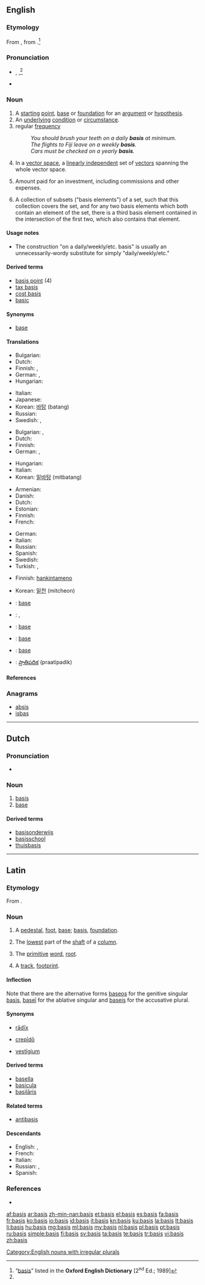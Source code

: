 ==English==

===Etymology===
From {{etyl|la|en}} {{term|basis|lang=la}}, from {{etyl|grc|en}} {{term|βάσις|tr=basis|lang=grc|sc=polytonic}}.<ref name="OED">“[http://dictionary.oed.com/cgi/entry/50018109 basis]” listed in the '''Oxford English Dictionary''' [2<sup>nd</sup> Ed.; 1989]</ref>

===Pronunciation===
* {{a|RP}} {{enPR|bāʹsĭs}}, {{IPA|/ˈbeɪsɪs/}},<ref name="OED"/> {{X-SAMPA|/"beIsIs/}}
* {{audio|en-us-basis.ogg|Audio (US)}}

===Noun===
{{en-noun|bases|pl2=(''rare'') '''[[baseis]]'''}}

# A [[starting]] [[point]], [[base]] or [[foundation]] for an [[argument]] or [[hypothesis]].
# An [[underlying]] [[condition]] or [[circumstance]].
# regular [[frequency]]
#: ''You should brush your teeth on a daily '''basis''' at minimum.''
#: ''The flights to Fiji leave on a weekly '''basis'''.''
#: ''Cars must be checked on a yearly '''basis'''.''
# {{linear algebra}} In a [[vector space]], a [[linearly independent]] set of [[vector]]s spanning the whole vector space.
# {{accounting}} Amount paid for an investment, including commissions and other expenses.
# {{topology}} A collection of subsets ("basis elements") of a set, such that this collection covers the set, and for any two basis elements which both contain an element of the set, there is a third basis element contained in the intersection of the first two, which also contains that element.
#: {{usex|The collection of all possible unions of basis elements of a '''basis''' is said to be the topology generated by that basis.}}

====Usage notes====
* The construction "on a daily/weekly/etc. basis" is usually an unnecessarily-wordy substitute for simply "daily/weekly/etc."

====Derived terms====
* [[basis point]] (4)
* [[tax basis]]
* [[cost basis]]
* [[basic]]

====Synonyms====
* {{sense|starting point for discussion}} [[base]]

====Translations====
{{trans-top|starting point for an argument}}
* Bulgarian: {{t-|bg|изходен пункт}}
* Dutch: {{t+|nl|basis|f}}
* Finnish: {{t-|fi|lähtökohta}}, {{t-|fi|perusta}}
* German: {{t+|de|Basis|f}}, {{t+|de|Grundlage|f}}
* Hungarian: {{t+|hu|alap}}
{{trans-mid}}
* Italian: {{t+|it|base|f}}
* Japanese: {{t+|ja|根拠|tr=こんきょ, konkyo|sc=Jpan}}
* Korean: [[바탕]] (batang)
* Russian: {{t+|ru|основа}}
* Swedish: {{t+|sv|grund|c}}, {{t+|sv|basis|c}}
{{trans-bottom}}

{{trans-top|underlying condition}}
* Bulgarian: {{t+|bg|база}},  {{t+|bg|основа}}
* Dutch: {{t+|nl|basis|f}}
* Finnish: {{t-|fi|perusta}}
* German: {{t+|de|Basis|f}}, {{t+|de|Grundlage|f}}
{{trans-mid}}
* Hungarian: {{t+|hu|alap}}
* Italian: {{t+|it|base|f}}
* Korean: [[밑바탕]] (mitbatang)
{{trans-bottom}}

{{trans-top|linearly independent set of vectors}}
* Armenian: {{t-|hy|բազիս|tr=bazis}}
* Danish: {{t-|da|basis|c}}
* Dutch: {{t+|nl|basis|f}}
* Estonian: {{t+|et|baas}}
* Finnish: {{t+|fi|kanta}}
* French: {{t+|fr|base|f}}
{{trans-mid}}
* German: {{t+|de|Basis|f}}
* Italian: {{t+|it|base|f}}
* Russian: {{t+|ru|базис}}
* Spanish: {{t+|es|base|f}}
* Swedish: {{t+|sv|bas|c}}
* Turkish: {{t+|tr|temel}}, {{t+|tr|taban}}
{{trans-bottom}}

{{trans-top|what was paid for an investment}}
* Finnish: [[hankintameno]]
{{trans-mid}}
* Korean: [[밑천]] (mitcheon)
{{trans-bottom}}

{{checktrans-top}}
* {{ttbc|fr}}: [[base]] {{f}}
* {{ttbc|ka}}: {{t-|ka|დედაბოძი|tr=dedaboji}}, {{t-|ka|ბაზისი|tr=bazisi}}
* {{ttbc|ia}}: [[base]]
{{trans-mid}}
* {{ttbc|pt}}: [[base]]
* {{ttbc|es}}: [[base]]
* {{ttbc|te}}: [[ప్రాతిపదిక]] (praatipadik)
{{trans-bottom}}

====References====
<references/>

===Anagrams===
* [[absis#English|absis]]
* [[isbas#English|isbas]]

[[Category:English nouns with irregular plurals]]

----

==Dutch==

===Pronunciation===
* {{audio|Nl-basis.ogg|audio}}

===Noun===
{{nl-noun|f|basissen|pl2=bases|basisje}}

# [[#English|basis]]
# [[base]]

====Derived terms====
* [[basisonderwijs]]
* [[basisschool]]
* [[thuisbasis]]

----

==Latin==

===Etymology===
From {{etyl|grc|la}} {{term|βάσις||foundation, base|tr=basis|lang=grc|sc=polytonic}}.

===Noun===
{{la-noun|basis|basis|basis|f|third}}

# A [[pedestal]], [[foot]], [[base]]; [[#English|basis]], [[foundation]].
# {{architecture|lang=la}} The [[lowest]] part of the [[shaft]] of a [[column]].
# {{grammar|lang=la}} The [[primitive]] [[word]], [[root]].
# {{context|of cattle|lang=la}} A [[track]], [[footprint]].

====Inflection====
Note that there are the alternative forms [[baseos]] for the genitive singular [[#Latin|basis]], [[basei|baseī]] for the ablative singular and [[baseis]] for the accusative plural.
{{la-decl-3rd-PAR-navis|basis|basis|bas}}

====Synonyms====
* {{sense|basis, foundation}} [[radix#Latin|rādīx]]
* {{sense|pedestal, base}} [[crepido|crepīdō]]
* {{sense|track, footprint}} [[vestigium|vestīgium]]

====Derived terms====
* [[basella]]
* [[basicula]]
* [[basilaris|basilāris]]

====Related terms====
* [[antibasis]]

====Descendants====
* English: {{l/en|base}}, {{l/en|basis}}
* French: {{l/fr|base}}
* Italian: {{l|it|base}}
* Russian: {{l|ru|база|ба́за|g=f|sc=Cyrl|tr=báza}}, {{l|ru|базис|ба́зис|g=m|sc=Cyrl|tr=bázis}}
* Spanish: {{l/es|base}}

===References===
* {{R:L&S}}

[[af:basis]]
[[ar:basis]]
[[zh-min-nan:basis]]
[[et:basis]]
[[el:basis]]
[[es:basis]]
[[fa:basis]]
[[fr:basis]]
[[ko:basis]]
[[io:basis]]
[[id:basis]]
[[it:basis]]
[[kn:basis]]
[[ku:basis]]
[[la:basis]]
[[lt:basis]]
[[li:basis]]
[[hu:basis]]
[[mg:basis]]
[[ml:basis]]
[[my:basis]]
[[nl:basis]]
[[pl:basis]]
[[pt:basis]]
[[ru:basis]]
[[simple:basis]]
[[fi:basis]]
[[sv:basis]]
[[ta:basis]]
[[te:basis]]
[[tr:basis]]
[[vi:basis]]
[[zh:basis]]